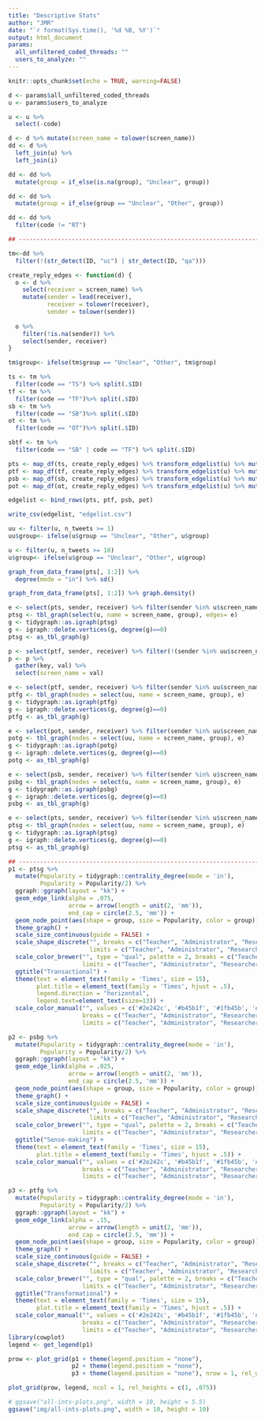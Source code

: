 ```yaml
---
title: "Descriptive Stats"
author: "JMR"
date: "`r format(Sys.time(), '%d %B, %Y')`"
output: html_document
params:
  all_unfiltered_coded_threads: ""
  users_to_analyze: ""
---
```


```r
knitr::opts_chunk$set(echo = TRUE, warning=FALSE)
```

```r
d <- params$all_unfiltered_coded_threads
u <- params$users_to_analyze
```

```r
u <- u %>% 
  select(-code)

d <- d %>% mutate(screen_name = tolower(screen_name))
dd <- d %>% 
  left_join(u) %>% 
  left_join(i)

dd <- dd %>% 
  mutate(group = if_else(is.na(group), "Unclear", group))

dd <- dd %>% 
  mutate(group = if_else(group == "Unclear", "Other", group))

dd <- dd %>% 
  filter(code != "RT")

## -----------------------------------------------------------------------------------

tm<-dd %>% 
  filter(!(str_detect(ID, "uc") | str_detect(ID, "qa")))

create_reply_edges <- function(d) {
  o <- d %>% 
    select(receiver = screen_name) %>% 
    mutate(sender = lead(receiver),
           receiver = tolower(receiver),
           sender = tolower(sender)) 
  
  o %>% 
    filter(!is.na(sender)) %>% 
    select(sender, receiver)
}

tm$group<- ifelse(tm$group == "Unclear", "Other", tm$group)

ts <- tm %>% 
  filter(code == "TS") %>% split(.$ID)
tf <- tm %>% 
  filter(code == "TF")%>% split(.$ID)
sb <- tm %>% 
  filter(code == "SB")%>% split(.$ID)
ot <- tm %>% 
  filter(code == "OT")%>% split(.$ID)

sbtf <- tm %>% 
  filter(code == "SB" | code == "TF") %>% split(.$ID)

pts <- map_df(ts, create_reply_edges) %>% transform_edgelist(u) %>% mutate(var = "ts")
ptf <- map_df(tf, create_reply_edges) %>% transform_edgelist(u) %>% mutate(var = "tf")
psb <- map_df(sb, create_reply_edges) %>% transform_edgelist(u) %>% mutate(var = "sb")
pot <- map_df(ot, create_reply_edges) %>% transform_edgelist(u) %>% mutate(var = "ot")

edgelist <- bind_rows(pts, ptf, psb, pot)

write_csv(edgelist, "edgelist.csv")

uu <- filter(u, n_tweets >= 1)
uu$group<- ifelse(u$group == "Unclear", "Other", u$group)

u <- filter(u, n_tweets >= 10)
u$group<- ifelse(u$group == "Unclear", "Other", u$group)

graph_from_data_frame(pts[, 1:2]) %>% 
  degree(mode = "in") %>% sd()

graph_from_data_frame(pts[, 1:2]) %>% graph.density()

e <- select(pts, sender, receiver) %>% filter(sender %in% u$screen_name & receiver %in% u$screen_name)
ptsg <- tbl_graph(select(u, name = screen_name, group), edges= e)
g <- tidygraph::as.igraph(ptsg)
g <- igraph::delete.vertices(g, degree(g)==0)
ptsg <- as_tbl_graph(g)

p <- select(ptf, sender, receiver) %>% filter(!(sender %in% uu$screen_name & receiver %in% uu$screen_name))
p <- p %>%
  gather(key, val) %>%
  select(screen_name = val)

e <- select(ptf, sender, receiver) %>% filter(sender %in% uu$screen_name & receiver %in% uu$screen_name)
ptfg <- tbl_graph(nodes = select(uu, name = screen_name, group), e)
g <- tidygraph::as.igraph(ptfg)
g <- igraph::delete.vertices(g, degree(g)==0)
ptfg <- as_tbl_graph(g)

e <- select(pot, sender, receiver) %>% filter(sender %in% uu$screen_name & receiver %in% uu$screen_name)
potg <- tbl_graph(nodes = select(uu, name = screen_name, group), e)
g <- tidygraph::as.igraph(potg)
g <- igraph::delete.vertices(g, degree(g)==0)
potg <- as_tbl_graph(g)

e <- select(psb, sender, receiver) %>% filter(sender %in% u$screen_name & receiver %in% u$screen_name)
psbg <- tbl_graph(nodes = select(u, name = screen_name, group), e)
g <- tidygraph::as.igraph(psbg)
g <- igraph::delete.vertices(g, degree(g)==0)
psbg <- as_tbl_graph(g)

e <- select(pts, sender, receiver) %>% filter(sender %in% u$screen_name & receiver %in% u$screen_name)
ptsg <- tbl_graph(nodes = select(uu, name = screen_name, group), e)
g <- tidygraph::as.igraph(ptsg)
g <- igraph::delete.vertices(g, degree(g)==0)
ptsg <- as_tbl_graph(g)

## -----------------------------------------------------------------------------------
p1 <- ptsg %>%
  mutate(Popularity = tidygraph::centrality_degree(mode = 'in'),
         Popularity = Popularity/2) %>%
  ggraph::ggraph(layout = "kk") +
  geom_edge_link(alpha = .075, 
                 arrow = arrow(length = unit(2, 'mm')),
                 end_cap = circle(2.5, 'mm')) +
  geom_node_point(aes(shape = group, size = Popularity, color = group)) +
  theme_graph() +
  scale_size_continuous(guide = FALSE) +
  scale_shape_discrete("", breaks = c("Teacher", "Administrator", "Researcher", "Organization", "Other"),
                       limits = c("Teacher", "Administrator", "Researcher", "Organization", "Other")) +
  scale_color_brewer("", type = "qual", palette = 2, breaks = c("Teacher", "Administrator", "Researcher", "Organization", "Other"),
                     limits = c("Teacher", "Administrator", "Researcher", "Organization", "Other")) +
  ggtitle("Transactional") +
  theme(text = element_text(family = 'Times', size = 15),
        plot.title = element_text(family = 'Times', hjust = .5),
        legend.direction = "horizontal",
        legend.text=element_text(size=13)) +
  scale_color_manual("", values = c('#2e242c', '#b45b1f', '#1fb45b', '#b41f78', '#1f78b4'),
                     breaks = c("Teacher", "Administrator", "Researcher", "Organization", "Other"),
                     limits = c("Teacher", "Administrator", "Researcher", "Organization", "Other"))

p2 <- psbg %>% 
  mutate(Popularity = tidygraph::centrality_degree(mode = 'in'),
         Popularity = Popularity/2) %>%
  ggraph::ggraph(layout = "kk") +
  geom_edge_link(alpha = .025, 
                 arrow = arrow(length = unit(2, 'mm')),
                 end_cap = circle(2.5, 'mm')) +
  geom_node_point(aes(shape = group, size = Popularity, color = group)) +
  theme_graph() +
  scale_size_continuous(guide = FALSE) +
  scale_shape_discrete("", breaks = c("Teacher", "Administrator", "Researcher", "Organization", "Other"),
                       limits = c("Teacher", "Administrator", "Researcher", "Organization", "Other")) +
  scale_color_brewer("", type = "qual", palette = 2, breaks = c("Teacher", "Administrator", "Researcher", "Organization", "Other"),
                     limits = c("Teacher", "Administrator", "Researcher", "Organization", "Other")) +
  ggtitle("Sense-making") +
  theme(text = element_text(family = 'Times', size = 15),
        plot.title = element_text(family = 'Times', hjust = .5)) +
  scale_color_manual("", values = c('#2e242c', '#b45b1f', '#1fb45b', '#b41f78', '#1f78b4'),
                     breaks = c("Teacher", "Administrator", "Researcher", "Organization", "Other"),
                     limits = c("Teacher", "Administrator", "Researcher", "Organization", "Other"))

p3 <- ptfg %>% 
  mutate(Popularity = tidygraph::centrality_degree(mode = 'in'),
         Popularity = Popularity/2) %>%
  ggraph::ggraph(layout = "kk") +
  geom_edge_link(alpha = .15, 
                 arrow = arrow(length = unit(2, 'mm')),
                 end_cap = circle(2.5, 'mm')) +
  geom_node_point(aes(shape = group, size = Popularity, color = group)) +
  theme_graph() +
  scale_size_continuous(guide = FALSE) +
  scale_shape_discrete("", breaks = c("Teacher", "Administrator", "Researcher", "Organization", "Other"),
                       limits = c("Teacher", "Administrator", "Researcher", "Organization", "Other")) +
  scale_color_brewer("", type = "qual", palette = 2, breaks = c("Teacher", "Administrator", "Researcher", "Organization", "Other"),
                     limits = c("Teacher", "Administrator", "Researcher", "Organization", "Other")) +
  ggtitle("Transformational") +
  theme(text = element_text(family = 'Times', size = 15),
        plot.title = element_text(family = 'Times', hjust = .5)) + 
  scale_color_manual("", values = c('#2e242c', '#b45b1f', '#1fb45b', '#b41f78', '#1f78b4'),
                     breaks = c("Teacher", "Administrator", "Researcher", "Organization", "Other"),
                     limits = c("Teacher", "Administrator", "Researcher", "Organization", "Other"))
library(cowplot)
legend <- get_legend(p1)

prow <- plot_grid(p1 + theme(legend.position = "none"), 
                  p2 + theme(legend.position = "none"), 
                  p3 + theme(legend.position = "none"), nrow = 1, rel_widths = c(1, .825, .675))

plot_grid(prow, legend, ncol = 1, rel_heights = c(1, .075))

# ggsave("all-ints-plots.png", width = 10, height = 5.5)
ggsave("img/all-ints-plots.png", width = 10, height = 10)
```